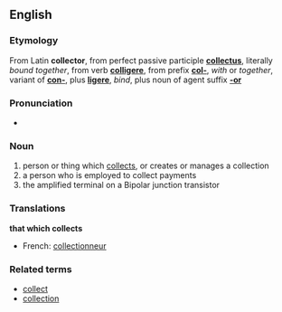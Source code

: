 == English ==
=== Etymology ===
From Latin '''collector''', from perfect passive participle '''[[collectus]]''', literally ''bound together'', from verb '''[[colligere]]''', from prefix '''[[col-]]''', ''with'' or ''together'', variant of '''[[con-]]''', plus '''[[ligere]]''', ''bind'', plus noun of agent suffix '''[[-or]]'''

=== Pronunciation ===
*{{AHD|kō-lĕk'tûr ''or'' kə-lĕk'tûr ''or'' kə-lĕk'tər}}

=== Noun ===
# person or thing which [[collect]]s, or creates or manages a collection
# a person who is employed to collect payments
# the amplified terminal on a Bipolar junction transistor

=== Translations ===
'''that which collects'''
{{top}}
*French: [[collectionneur]]
{{mid}}
{{bottom}}

===Related terms===
*[[collect]]
*[[collection]]